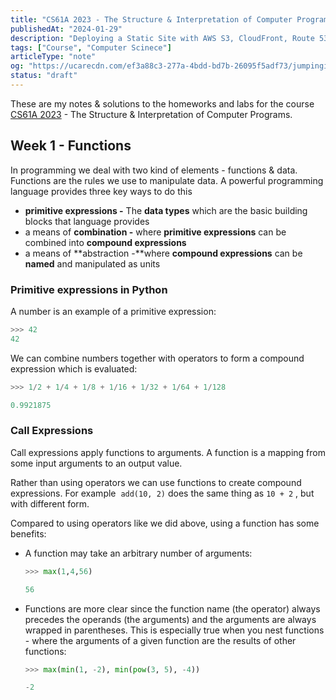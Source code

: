 ```yaml
---
title: "CS61A 2023 - The Structure & Interpretation of Computer Programs"
publishedAt: "2024-01-29"
description: "Deploying a Static Site with AWS S3, CloudFront, Route 53 & Terrafrom."
tags: ["Course", "Computer Scinece"]
articleType: "note"
og: "https://ucarecdn.com/ef3a88c3-277a-4bdd-bd7b-26095f5adf73/jumpingintothescaryworldofaws.png"
status: "draft"
---
```


These are my notes & solutions to the homeworks and labs for the course [CS61A 2023](https://inst.eecs.berkeley.edu/~cs61a/fa23/) - The Structure & Interpretation of Computer Programs.

## Week 1 - Functions

In programming we deal with two kind of elements - functions & data. Functions are the rules we use to manipulate data. A powerful programming language provides three key ways to do this

- **primitive expressions -** The **data types** which are the basic building blocks that language provides
- a means of **combination -** where **primitive expressions** can be combined into **compound expressions**
- a means of **abstraction -**where **compound expressions** can be **named** and manipulated as units

### Primitive expressions in Python

A number is an example of a primitive expression:

```python
>>> 42
42

```

We can combine numbers together with operators to form a compound expression which is evaluated:

```python
>>> 1/2 + 1/4 + 1/8 + 1/16 + 1/32 + 1/64 + 1/128

0.9921875
```

### Call Expressions

Call expressions apply functions to arguments. A function is a mapping from some input arguments to an output value.

Rather than using operators we can use functions to create compound expressions. For example  `add(10, 2)` does the same thing as `10 + 2` , but with different form.

Compared to using operators like we did above, using a function has some benefits:

- A function may take an arbitrary number of arguments:

  ```python
  >>> max(1,4,56)

  56
  ```

- Functions are more clear since the function name (the operator) always precedes the operands (the arguments) and the arguments are always wrapped in parentheses. This is especially true when you nest functions - where the arguments of a given function are the results of other functions:

  ```python
  >>> max(min(1, -2), min(pow(3, 5), -4))

  -2
  ```
